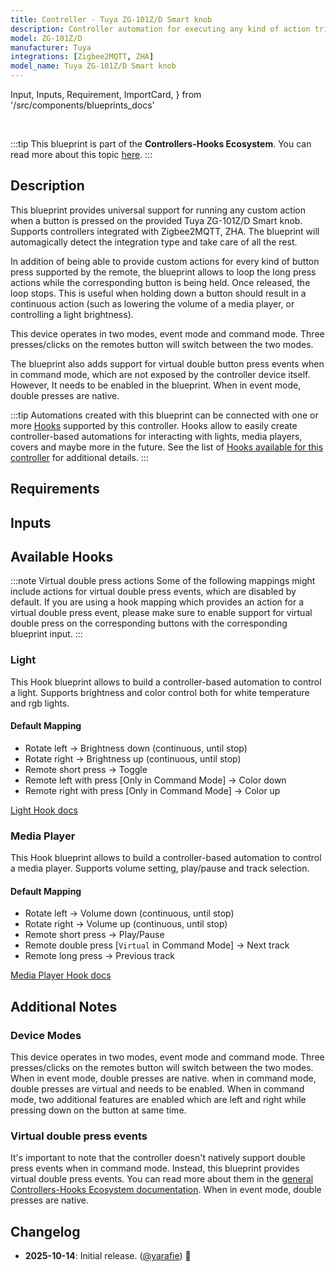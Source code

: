 ```yaml
---
title: Controller - Tuya ZG-101Z/D Smart knob
description: Controller automation for executing any kind of action triggered by the provided Tuya ZG-101Z/D Smart knob. Supports Zigbee2MQTT, ZHA.
model: ZG-101Z/D
manufacturer: Tuya
integrations: [Zigbee2MQTT, ZHA]
model_name: Tuya ZG-101Z/D Smart knob
---
```


  Input,
  Inputs,
  Requirement,
  ImportCard,
} from '/src/components/blueprints_docs'

<ImportCard id='tuya_tuya_ZG-101Z-D' category='controllers' />

<br />

:::tip
This blueprint is part of the **Controllers-Hooks Ecosystem**. You can read more about this topic [here](/docs/controllers-hooks-ecosystem).
:::

## Description

This blueprint provides universal support for running any custom action when a button is pressed on the provided Tuya ZG-101Z/D Smart knob. Supports controllers integrated with Zigbee2MQTT, ZHA. The blueprint will automagically detect the integration type and take care of all the rest.

In addition of being able to provide custom actions for every kind of button press supported by the remote, the blueprint allows to loop the long press actions while the corresponding button is being held. Once released, the loop stops. This is useful when holding down a button should result in a continuous action (such as lowering the volume of a media player, or controlling a light brightness).

This device operates in two modes, event mode and command mode. Three presses/clicks on the remotes button will switch between the two modes.

The blueprint also adds support for virtual double button press events when in command mode, which are not exposed by the controller device itself. However, It needs to be enabled in the blueprint.
When in event mode, double presses are native.

:::tip
Automations created with this blueprint can be connected with one or more [Hooks](/docs/blueprints/hooks) supported by this controller.
Hooks allow to easily create controller-based automations for interacting with lights, media players, covers and maybe more in the future. See the list of [Hooks available for this controller](/docs/blueprints/controllers/tuya_tuya_ZG-101Z-D#available-hooks) for additional details.
:::

## Requirements

<Requirement id='zigbee2mqtt' />
<Requirement id='zha' />

## Inputs

<Inputs category='controllers' id='tuya_tuya_ZG-101Z-D' />

## Available Hooks

:::note Virtual double press actions
Some of the following mappings might include actions for virtual double press events, which are disabled by default.
If you are using a hook mapping which provides an action for a virtual double press event, please make sure to enable support for virtual double press on the corresponding buttons with the corresponding blueprint input.
:::

### Light

This Hook blueprint allows to build a controller-based automation to control a light. Supports brightness and color control both for white temperature and rgb lights.

#### Default Mapping

- Rotate left -> Brightness down (continuous, until stop)
- Rotate right -> Brightness up (continuous, until stop)
- Remote short press -> Toggle
- Remote left with press [Only in Command Mode] -> Color down
- Remote right with press [Only in Command Mode] -> Color up

[Light Hook docs](/docs/blueprints/hooks/light)

### Media Player

This Hook blueprint allows to build a controller-based automation to control a media player. Supports volume setting, play/pause and track selection.

#### Default Mapping

- Rotate left -> Volume down (continuous, until stop)
- Rotate right -> Volume up (continuous, until stop)
- Remote short press -> Play/Pause
- Remote double press [`Virtual` in Command Mode] -> Next track
- Remote long press -> Previous track

[Media Player Hook docs](/docs/blueprints/hooks/media_player)

## Additional Notes

### Device Modes

This device operates in two modes, event mode and command mode. Three presses/clicks on the remotes button will switch between the two modes.
When in event mode, double presses are native.
when in command mode, double presses are virtual and needs to be enabled.
When in command mode, two additional features are enabled which are left and right while pressing down on the button at same time.

### Virtual double press events

It's important to note that the controller doesn't natively support double press events when in command mode. Instead, this blueprint provides virtual double press events. You can read more about them in the [general Controllers-Hooks Ecosystem documentation](/docs/controllers-hooks-ecosystem#virtual-events).
When in event mode, double presses are native.

## Changelog

- **2025-10-14**: Initial release. ([@yarafie](https://github.com/yarafie)) :tada:
